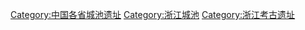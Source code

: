 [[Category:中国各省城池遗址|Category:中国各省城池遗址]]
[[Category:浙江城池|Category:浙江城池]]
[[Category:浙江考古遗址|Category:浙江考古遗址]]